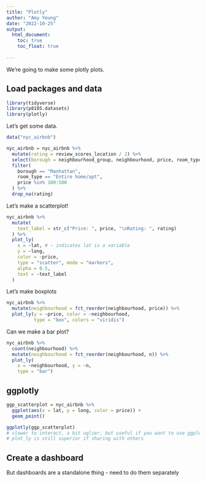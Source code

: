 ```yaml
---
title: "Plotly"
author: "Amy Yeung"
date: "2022-10-25"
output: 
  html_document:
    toc: true
    toc_float: true
  
---
```


We're going to make some plotly plots.

## Load packages and data


```r
library(tidyverse)
library(p8105.datasets)
library(plotly)
```

Let's get some data.

```r
data("nyc_airbnb")

nyc_airbnb = nyc_airbnb %>% 
  mutate(rating = review_scores_location / 2) %>% 
  select(borough = neighbourhood_group, neighbourhood, price, room_type, lat, long, rating) %>% 
  filter(
    borough == "Manhattan",
    room_type == "Entire home/apt",
    price %in% 100:500
  ) %>% 
  drop_na(rating)
```

Let's make a scatterplot!

```r
nyc_airbnb %>% 
  mutate(
    text_label = str_c("Price: ", price, "\nRating: ", rating)
  ) %>% 
  plot_ly(
    x = ~lat, # ~ indicates lat is a variable
    y = ~long,
    color = ~price,
    type = "scatter", mode = "markers",
    alpha = 0.5,
    text = ~text_label
  )
```


Let's make boxplots

```r
nyc_airbnb %>% 
  mutate(neighbourhood = fct_reorder(neighbourhood, price)) %>% 
  plot_ly(y = ~price, color = ~neighbourhood,
          type = "box", colors = "viridis")
```

Can we make a bar plot?

```r
nyc_airbnb %>% 
  count(neighbourhood) %>% 
  mutate(neighbourhood = fct_reorder(neighbourhood, n)) %>% 
  plot_ly(
    x = ~neighbourhood, y = ~n,
    type = "bar")
```


## ggplotly

```r
ggp_scatterplot = nyc_airbnb %>% 
  ggplot(aes(x = lat, y = long, color = price)) +
  geom_point()

ggplotly(ggp_scatterplot) 
# slower to interact, a bit uglier, but useful if you want to use ggplot by yourself first
# plot_ly is still superior if sharing with others
```

## Create a dashboard
But dashboards are a standalone thing - need to do them separately




